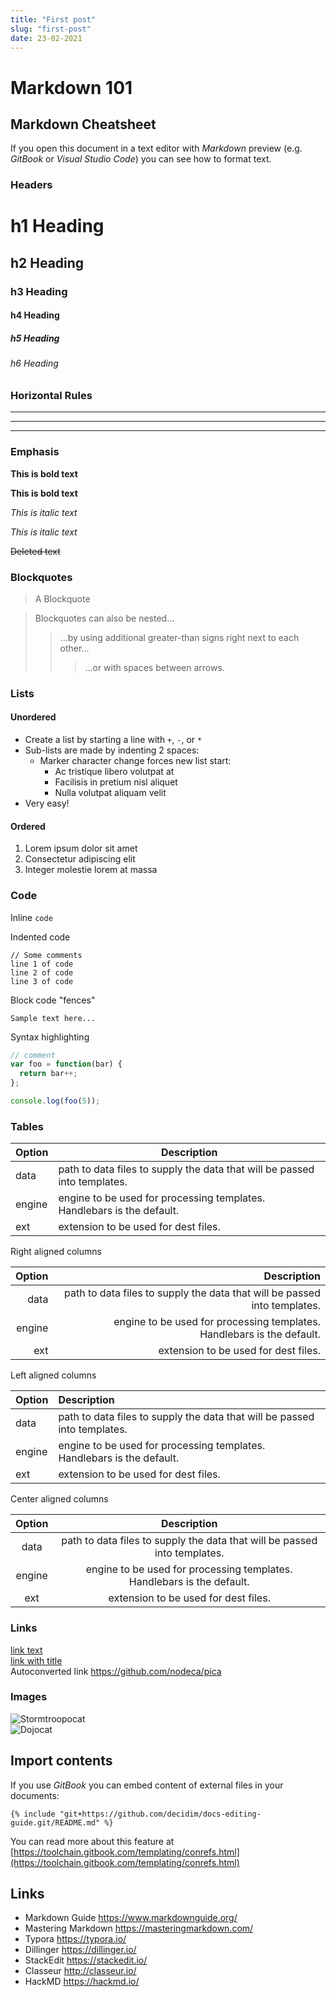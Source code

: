 ```yaml
---
title: "First post"
slug: "first-post"
date: 23-02-2021
---
```


# Markdown 101

## Markdown Cheatsheet

If you open this document in a text editor with _Markdown_ preview (e.g. _GitBook_ or _Visual Studio Code_)
you can see how to format text.

### Headers

# h1 Heading

## h2 Heading

### h3 Heading

#### h4 Heading

##### h5 Heading

###### h6 Heading

### Horizontal Rules

---

---

---

### Emphasis

**This is bold text**

**This is bold text**

_This is italic text_

_This is italic text_

~~Deleted text~~

### Blockquotes

> A Blockquote

> Blockquotes can also be nested...
>
> > ...by using additional greater-than signs right next to each other...
> >
> > > ...or with spaces between arrows.

### Lists

#### Unordered

- Create a list by starting a line with `+`, `-`, or `*`
- Sub-lists are made by indenting 2 spaces:
  - Marker character change forces new list start:
    - Ac tristique libero volutpat at
    * Facilisis in pretium nisl aliquet
    - Nulla volutpat aliquam velit
- Very easy!

#### Ordered

1. Lorem ipsum dolor sit amet
2. Consectetur adipiscing elit
3. Integer molestie lorem at massa

### Code

Inline `code`

Indented code

    // Some comments
    line 1 of code
    line 2 of code
    line 3 of code

Block code "fences"

```
Sample text here...
```

Syntax highlighting

```js
// comment
var foo = function(bar) {
  return bar++;
};

console.log(foo(5));
```

### Tables

| Option | Description                                                               |
| ------ | ------------------------------------------------------------------------- |
| data   | path to data files to supply the data that will be passed into templates. |
| engine | engine to be used for processing templates. Handlebars is the default.    |
| ext    | extension to be used for dest files.                                      |

Right aligned columns

| Option |                                                               Description |
| -----: | ------------------------------------------------------------------------: |
|   data | path to data files to supply the data that will be passed into templates. |
| engine |    engine to be used for processing templates. Handlebars is the default. |
|    ext |                                      extension to be used for dest files. |

Left aligned columns

| Option | Description                                                               |
| :----- | :------------------------------------------------------------------------ |
| data   | path to data files to supply the data that will be passed into templates. |
| engine | engine to be used for processing templates. Handlebars is the default.    |
| ext    | extension to be used for dest files.                                      |

Center aligned columns

| Option |                                Description                                |
| :----: | :-----------------------------------------------------------------------: |
|  data  | path to data files to supply the data that will be passed into templates. |
| engine |  engine to be used for processing templates. Handlebars is the default.   |
|  ext   |                   extension to be used for dest files.                    |

### Links

[link text](http://dev.nodeca.com)  
[link with title](http://nodeca.github.io/pica/demo/ "title text!")  
Autoconverted link https://github.com/nodeca/pica

### Images

![Stormtroopocat](https://octodex.github.com/images/stormtroopocat.jpg "The Stormtroopocat")  
![Dojocat](https://octodex.github.com/images/dojocat.jpg "The Dojocat")

## Import contents

If you use _GitBook_ you can embed content of external files in your documents:

```
{% include "git+https://github.com/decidim/docs-editing-guide.git/README.md" %}
```

You can read more about this feature at [https://toolchain.gitbook.com/templating/conrefs.html](https://toolchain.gitbook.com/templating/conrefs.html)

## Links

- Markdown Guide https://www.markdownguide.org/
- Mastering Markdown https://masteringmarkdown.com/
- Typora https://typora.io/
- Dillinger https://dillinger.io/
- StackEdit https://stackedit.io/
- Classeur http://classeur.io/
- HackMD https://hackmd.io/
